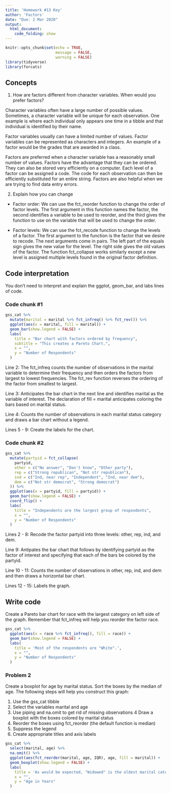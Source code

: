 ```yaml
---
title: 'Homework #13 Key'
author: 'Factors'
date: "Due: 2 Mar 2020"
output:
  html_document:
    code_folding: show
---
```


```r
knitr::opts_chunk$set(echo = TRUE,
                      message = FALSE,
                      warning = FALSE)
library(tidyverse)
library(forcats)
```

## Concepts  

1.  How are factors different from character variables. When would you prefer factors?  

Character variables often have a large number of possible values. Sometimes, a character variable will be unique for each observation. One example is where each individual only appears one time in a tibble and that individual is identified by their name.

Factor variables usually can have a limited number of values. Factor variables can be represented as characters and integers. An example of a factor would be the grades that are awarded in a class.

Factors are preferred when a character variable has a reasonably small number of values. Factors have the advantage that they can be ordered. They can also be stored very efficiently on a computer. Each level of a factor can be assigned a code. The code for each observation can then be efficiently substituted for an entire string. Factors are also helpful when we are trying to find data entry errors.  

2.  Explain how you can change

*  Factor order: We can use the fct_reorder function to change the order of factor levels. The first argument in this function names the factor, the second identifies a variable to be used to reorder, and the third gives the function to use on the variable that will be used to change the order.  


*  Factor levels: We can use the fct_recode function to change the levels of a factor. The first argument to the function is the factor that we desire to recode. The next arguments come in pairs. The left part of the equals sign gives the new value for the level. The right side gives the old values of the factor. The function fct_collapse works similarly except a new level is assigned multiple levels found in the original factor definition.  
    
## Code interpretation 

You don't need to interpret and explain the ggplot, geom_bar, and labs lines of code.

### Code chunk #1  

```r
gss_cat %>%
  mutate(marital = marital %>% fct_infreq() %>% fct_rev()) %>%
  ggplot(aes(x = marital, fill = marital)) +
  geom_bar(show.legend = FALSE) +
  labs(
    title = "Bar chart with factors ordered by frequency",
    subtitle = "This creates a Pareto Chart.",
    x = "",
    y = "Number of Respondents"
  )
```  

Line 2: The fct_infreq counts the number of observations in the marital variable to determine their frequency and then orders the factors from largest to lowest frequencies. The fct_rev function reverses the ordering of the factor from smallest to largest.  

Line 3: Anticipates the bar chart in the next line and identifies marital as the variable of interest. The declaration of fill = marital anticipates coloring the bars based on marital status.  

Line 4: Counts the number of observations in each marital status category and draws a bar chart without a legend.  

Lines 5 - 9: Create the labels for the chart.

### Code chunk #2

```r
gss_cat %>%
  mutate(partyid = fct_collapse(
    partyid,
    other = c("No answer", "Don't know", "Other party"),
    rep = c("Strong republican", "Not str republican"),
    ind = c("Ind, near rep", "Independent", "Ind, near dem"),
    dem = c("Not str democrat", "Strong democrat")
  )) %>%
  ggplot(aes(x = partyid, fill = partyid)) +
  geom_bar(show.legend = FALSE) +
  coord_flip() +
  labs(
    title = "Independents are the largest group of respondents",
    x = "",
    y = "Number of Respondents"
  )
```

Lines 2 - 8: Recode the factor partyid into three levels: other, rep, ind, and dem.  

Line 9: Antipates the bar chart that follows by identifying partyid as the factor of interest and specifying that each of the bars be colored by the partyid.  

Line 10 - 11: Counts the number of observations in other, rep, ind, and dem and then draws a horizontal bar chart.  

Lines 12 - 15: Labels the graph.

## Write code

Create a Pareto bar chart for race with the largest category on left side of the graph. Remember that fct_infreq will help you reorder the factor race.

```r
gss_cat %>% 
  ggplot(aes(x = race %>% fct_infreq(), fill = race)) +
  geom_bar(show.legend = FALSE) +
  labs(
    title = 'Most of the respondents are "White".',
    x = "", 
    y = "Number of Respondents"
  )
```  

### Problem 2

Create a boxplot for age by marital status. Sort the boxes by the median of age. The following steps will help you construct this graph:

1.  Use the gss_cat tibble
2.  Select the variables marital and age
3.  Use piping and na.omit to get rid of missing observations
4   Draw a boxplot with the boxes colored by marital status
5.  Reorder the boxes using fct_reorder (the default function is median)
6.  Suppress the legend
7.  Create appropriate titles and axis labels

```r
gss_cat %>% 
  select(marital, age) %>% 
  na.omit() %>% 
  ggplot(aes(fct_reorder(marital, age, IQR), age, fill = marital)) + 
  geom_boxplot(show.legend = FALSE) +
  labs(
    title = 'As would be expected, "Widowed" is the oldest marital category.',
    x = "",
    y = "Age in Years"
  )
```  
